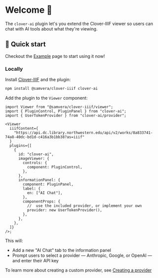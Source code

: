 
<Meta title="Welcome" />

# Welcome 👋

The `clover-ai` plugin let's you extend the Clover-IIIF viewer so users can chat with AI tools about what they're viewing.

## 🚀 Quick start

Checkout the [Example](./?path=/docs/example--docs) page to start using it now!

### Locally

Install [Clover-IIIF](https://samvera-labs.github.io/clover-iiif/) and the plugin:

```bash
npm install @samvera/clover-iiif clover-ai
```

Add the plugin to the `Viewer` component:

```tsx
import Viewer from "@samvera/clover-iiif/viewer";
import { PluginControl, PluginPanel } from "clover-ai";
import { UserTokenProvider } from "clover-ai/provider";

<Viewer
  iiifContent={
    "https://api.dc.library.northwestern.edu/api/v2/works/8a833741-74a8-40dc-bd1d-c416a3b1bb38?as=iiif"
  }
  plugins={[
    {
      id: "clover-ai",
      imageViewer: {
        controls: {
          component: PluginControl,
        },
      },
      informationPanel: {
        component: PluginPanel,
        label: {
          en: ["AI Chat"],
        },
        componentProps: {
          //  use the included provider, or implement your own
          provider: new UserTokenProvider(),
        },
      },
    },
  ]}
/>;
```

This will:

- Add a new "AI Chat" tab to the information panel
- Prompt users to select a provider — Anthropic, Google, or OpenAI — and enter their API key

To learn more about creating a custom provider, see [Creating a provider](./?path=/docs/creating-a-provider--docs)
